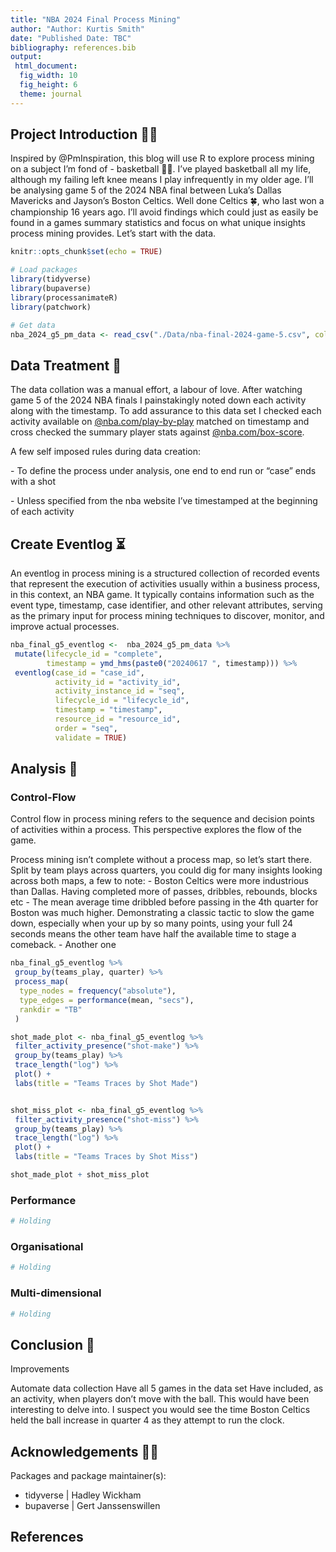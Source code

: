 ```yaml
---
title: "NBA 2024 Final Process Mining"
author: "Author: Kurtis Smith"
date: "Published Date: TBC"
bibliography: references.bib
output: 
 html_document:
  fig_width: 10
  fig_height: 6
  theme: journal
---
```


## Project Introduction 👋🏽

Inspired by @PmInspiration, this blog will use R to explore process mining on a subject I'm fond of - basketball 🏀😍. I've played basketball all my life, although my failing left knee means I play infrequently in my older age. I'll be analysing game 5 of the 2024 NBA final between Luka's Dallas Mavericks and Jayson's Boston Celtics. Well done Celtics 🍀, who last won a championship 16 years ago. I'll avoid findings which could just as easily be found in a games summary statistics and focus on what unique insights process mining provides. Let's start with the data.

```r
knitr::opts_chunk$set(echo = TRUE)

# Load packages
library(tidyverse)
library(bupaverse)
library(processanimateR)
library(patchwork)

# Get data
nba_2024_g5_pm_data <- read_csv("./Data/nba-final-2024-game-5.csv", col_names = TRUE)

```

## Data Treatment 🧪

The data collation was a manual effort, a labour of love. After watching game 5 of the 2024 NBA finals I painstakingly noted down each activity along with the timestamp. To add assurance to this data set I checked each activity available on [@nba.com/play-by-play](https://www.nba.com/game/dal-vs-bos-0042300405/play-by-play?period=All){.uri} matched on timestamp and cross checked the summary player stats against [@nba.com/box-score](https://www.nba.com/game/dal-vs-bos-0042300405/box-score?period=All){.uri}.

A few self imposed rules during data creation:

\- To define the process under analysis, one end to end run or "case" ends with a shot

\- Unless specified from the nba website I've timestamped at the beginning of each activity

## Create Eventlog ⏳

An eventlog in process mining is a structured collection of recorded events that represent the execution of activities usually within a business process, in this context, an NBA game. It typically contains information such as the event type, timestamp, case identifier, and other relevant attributes, serving as the primary input for process mining techniques to discover, monitor, and improve actual processes.

```r

nba_final_g5_eventlog <-  nba_2024_g5_pm_data %>% 
 mutate(lifecycle_id = "complete", 
        timestamp = ymd_hms(paste0("20240617 ", timestamp))) %>% 
 eventlog(case_id = "case_id", 
          activity_id = "activity_id", 
          activity_instance_id = "seq", 
          lifecycle_id = "lifecycle_id", 
          timestamp = "timestamp", 
          resource_id = "resource_id", 
          order = "seq", 
          validate = TRUE)

```

## Analysis 🔬 {.tabset}

### Control-Flow

Control flow in process mining refers to the sequence and decision points of activities within a process. This perspective explores the flow of the game.

Process mining isn't complete without a process map, so let's start there. Split by team plays across quarters, you could dig for many insights looking across both maps, a few to note:
\-   Boston Celtics were more industrious than Dallas. Having completed more of passes, dribbles, rebounds, blocks etc
\-   The mean average time dribbled before passing in the 4th quarter for Boston was much higher. Demonstrating a classic tactic to slow the game down, especially when your up by so many points, using your full 24 seconds means the other team have half the available time to stage a comeback.
\-   Another one

```r

nba_final_g5_eventlog %>%
 group_by(teams_play, quarter) %>%
 process_map(
  type_nodes = frequency("absolute"),
  type_edges = performance(mean, "secs"),
  rankdir = "TB"
 )

```


```r

shot_made_plot <- nba_final_g5_eventlog %>%
 filter_activity_presence("shot-make") %>%
 group_by(teams_play) %>%
 trace_length("log") %>%
 plot() +
 labs(title = "Teams Traces by Shot Made")


shot_miss_plot <- nba_final_g5_eventlog %>%
 filter_activity_presence("shot-miss") %>%
 group_by(teams_play) %>%
 trace_length("log") %>%
 plot() +
 labs(title = "Teams Traces by Shot Miss")

shot_made_plot + shot_miss_plot

```

### Performance

```r

# Holding

```

### Organisational

```r
# Holding
```

### Multi-dimensional

```r
# Holding
```

## Conclusion 🎁

Improvements

Automate data collection Have all 5 games in the data set Have included, as an activity, when players don't move with the ball. This would have been interesting to delve into. I suspect you would see the time Boston Celtics held the ball increase in quarter 4 as they attempt to run the clock.

## Acknowledgements 👏🏽

Packages and package maintainer(s):

-   tidyverse \| Hadley Wickham
-   bupaverse \| Gert Janssenswillen

## References
